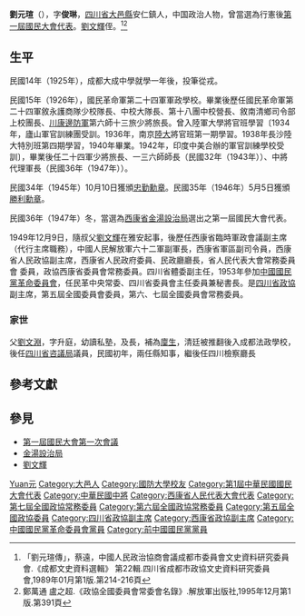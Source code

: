 '''劉元瑄'''（{{bd|1911年|8月|1996年|3月|catIdx=L劉}}），字'''俊琳'''，[[四川省|四川省]][[大邑縣|大邑縣]]安仁鎮人，中国政治人物，曾當選為行憲後[[第一屆國民大會代表|第一屆國民大會代表]]。[[劉文輝|劉文輝]]侄。<ref>「劉元瑄傳」，蔡遠，中國人民政治協商會議成都市委員會文史資料研究委員會.《成都文史資料選輯》 第22輯.四川省成都市政協文史資料研究委員會,1989年01月第1版.第214-216頁</ref><ref>鄭萬通 盧之超.《政協全國委員會常委會名錄》.解放軍出版社,1995年12月第1版.第391頁</ref>

== 生平 ==
民國14年（1925年），成都大成中學就學一年後，投筆從戎。

民國15年（1926年），國民革命軍第二十四軍軍政學校。畢業後歷任國民革命軍第二十四軍敘永護商隊少校隊長、中校大隊長、第十八團中校營長、敘南清鄉司令部上校團長、[[川康邊防軍|川康邊防軍]]第六師十三旅少將旅長。曾入陸軍大學將官班學習〔1934年，廬山軍官訓練團受訓。1936年，南京[[陸軍大學|陸大]]將官班第一期學習。1938年長沙陸大特別班第四期學習，1940年畢業。1942年，印度中美合辦的軍官訓練學校受訓〕，畢業後任二十四軍少將旅長、一三六師師長（民國32年（1943年））、中將代理軍長（民國36年（1947年））。

民國34年（1945年）10月10日獲頒[[忠勤勳章|忠勤勳章]]。民國35年（1946年）5月5日獲頒[[抗战胜利勋章|勝利勳章]]。

民國36年（1947年）冬，當選為[[西康省|西康省]][[金湯設治局|金湯設治局]]選出之第一屆國民大會代表。

1949年12月9日，隨叔父[[劉文輝|劉文輝]]在雅安起事，後歷任西康省臨時軍政會議副主席（代行主席職務），中國人民解放軍六十二軍副軍長，西康省軍區副司令員，西康省人民政協副主席，西康省人民政府委員、民政廳廳長，省人民代表大會常務委員會 委員，政協西康省委員會常務委員。四川省體委副主任，1953年參加[[中國國民黨革命委員會|中國國民黨革命委員會]]，任民革中央常委、四川省委員會主任委員兼秘書長。是[[四川省政協|四川省政協]]副主席，第五屆全國委員會委員，第六、七屆全國委員會常務委員。

=== 家世 ===
父[[劉文淵|劉文淵]]，字升庭，幼讀私塾，及長，補為[[廩生|廩生]]，清廷被推翻後入成都法政學校，後任[[四川省咨議局|四川省咨議局]]議員，民國初年，兩任縣知事，繼後任四川檢察廳長

== 參考文獻 ==
{{reflist}}

==參見==
* [[第一屆國民大會第一次會議|第一屆國民大會第一次會議]]
* [[金湯設治局|金湯設治局]]
* [[劉文輝|劉文輝]]

{{Authority control}}
{{DEFAULTSORT:Liu刘}}
[[Category:劉姓|Yuan元]]
[[Category:大邑人|Category:大邑人]]
[[Category:國防大學校友|Category:國防大學校友]]
[[Category:第1屆中華民國國民大會代表|Category:第1屆中華民國國民大會代表]]
[[Category:中華民國中將|Category:中華民國中將]]
[[Category:西康省人民代表大會代表|Category:西康省人民代表大會代表]]
[[Category:第七屆全國政協常務委員|Category:第七屆全國政協常務委員]]
[[Category:第六屆全國政協常務委員|Category:第六屆全國政協常務委員]]
[[Category:第五屆全國政協委員|Category:第五屆全國政協委員]]
[[Category:四川省政協副主席|Category:四川省政協副主席]]
[[Category:西康省政協副主席|Category:西康省政協副主席]]
[[Category:中國國民黨革命委員會黨員|Category:中國國民黨革命委員會黨員]]
[[Category:前中國國民黨黨員|Category:前中國國民黨黨員]]